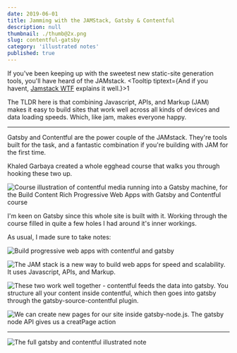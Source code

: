 ```yaml
---
date: 2019-06-01
title: Jamming with the JAMStack, Gatsby & Contentful
description: null
thumbnail: ./thumb@2x.png
slug: contentful-gatsby
category: 'illustrated notes'
published: true
---
```



<NotesContainer>

If you've been keeping up with the sweetest new static-site generation tools, you'll have heard of the JAMstack. <Tooltip tiptext={<span>And if you havent, <a href="https://jamstack.wtf/">Jamstack WTF</a> explains it well.</span>}>1</Tooltip>


The TLDR here is that combining Javascript, APIs, and Markup (JAM) makes it easy to build sites that work well across all kinds of devices and data loading speeds. Which, like jam, makes everyone happy.

<hr />

 <p><Link to="https://www.gatsbyjs.org/">Gatsby</Link> and  <Link to="https://www.contentful.com/">Contentful</Link> are  the power couple of the JAMstack. They're tools built for the task, and a fantastic combination if you're building with JAM for the first time.</p>

<p><Link to="https://khaledgarbaya.net/"> Khaled Garbaya</Link> created a whole <Link to="https://egghead.io/courses/build-content-rich-progressive-web-apps-with-gatsby-and-contentful?rc=272bjb">egghead course</Link> that walks you through hooking these two up.</p>

<Link to="https://egghead.io/courses/build-content-rich-progressive-web-apps-with-gatsby-and-contentful?rc=272bjb">

![Course illustration of contentful media running into a Gatsby machine, for the Build Content Rich Progressive Web Apps with Gatsby and Contentful course](./build-content-rich-progressive-web-apps-with-gatsby-and-contentful.png)

</Link>

I'm keen on Gatsby since this whole site is built with it. Working through the course filled in quite a few holes I had around it's inner workings.

As usual, I made sure to take notes:

![Build progressive web apps with contentful and gatsby](./gatsbycontentful1.png)

![The JAM stack is a new way to build web apps for speed and scalability. It uses Javascript, APIs, and Markup.](./gatsbycontentful2.png)

![These two work well together - contentful feeds the data into gatsby. You structure all your content inside contentful, which then goes into gatsby through the gatsby-source-contentful plugin.](./gatsbycontentful3.png)

![We can create new pages for our site inside gatsby-node.js. The gatsby node API gives us a creatPage action](./gatsbycontentful4.png)

---

<FullNote coursename="Build Web Apps with Gatsby and Contentful" courselink="https://egghead.io/courses/build-content-rich-progressive-web-apps-with-gatsby-and-contentful?rc=272bjb">

![The full gatsby and contentful illustrated note](./gatsbycontentful_sketchnotes--mini.png)

</FullNote>

</NotesContainer>
